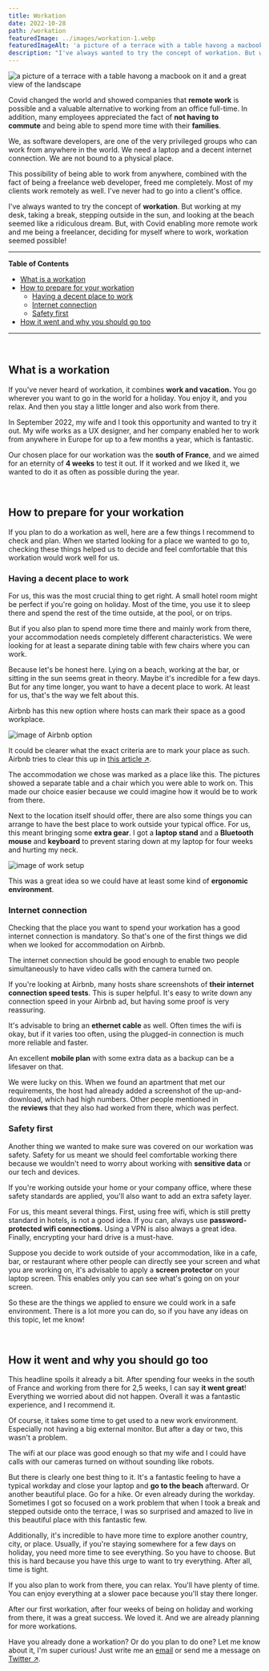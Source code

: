 ```yaml
---
title: Workation
date: 2022-10-28
path: /workation
featuredImage: ../images/workation-1.webp
featuredImageAlt: 'a picture of a terrace with a table havong a macbook on it and a great view of the landscape'
description: "I've always wanted to try the concept of workation. But working at my desk, taking a break, stepping outside in the sun, and looking at the beach seemed like a ridiculous dream. But, with Covid enabling more remote work and me being a freelancer, deciding for myself where to work, workation seemed possible!"
---
```


![a picture of a terrace with a table havong a macbook on it and a great view of the landscape](../images/workation-1.webp)

Covid changed the world and showed companies that **remote work** is possible and a valuable alternative to working from an office full-time. In addition, many employees appreciated the fact of **not having to commute** and being able to spend more time with their **families**.

We, as software developers, are one of the very privileged groups who can work from anywhere in the world. We need a laptop and a decent internet connection. We are not bound to a physical place.

This possibility of being able to work from anywhere, combined with the fact of being a freelance web developer, freed me completely. Most of my clients work remotely as well. I've never had to go into a client's office.

I've always wanted to try the concept of **workation**. But working at my desk, taking a break, stepping outside in the sun, and looking at the beach seemed like a ridiculous dream. But, with Covid enabling more remote work and me being a freelancer, deciding for myself where to work, workation seemed possible!

---
**Table of Contents**

- [What is a workation](#what-is-a-workation)
- [How to prepare for your workation](#how-to-prepare-for-your-workation)
  - [Having a decent place to work](#having-a-decent-place-to-work)
  - [Internet connection](#internet-connection)
  - [Safety first](#safety-first)
- [How it went and why you should go too](#how-it-went-and-why-you-should-go-too)
---

<br />

## What is a workation <a name="what-is-a-workation"></a>

If you've never heard of workation, it combines **work and vacation.** You go wherever you want to go in the world for a holiday. You enjoy it, and you relax. And then you stay a little longer and also work from there.

In September 2022, my wife and I took this opportunity and wanted to try it out. My wife works as a UX designer, and her company enabled her to work from anywhere in Europe for up to a few months a year, which is fantastic.

Our chosen place for our workation was the **south of France**, and we aimed for an eternity of **4 weeks** to test it out. If it worked and we liked it, we wanted to do it as often as possible during the year.

<br />

## How to prepare for your workation <a name="how-to-prepare-for-your-workation"></a>

If you plan to do a workation as well, here are a few things I recommend to check and plan. When we started looking for a place we wanted to go to, checking these things helped us to decide and feel comfortable that this workation would work well for us.

### Having a decent place to work <a name="having-a-decent-place-to-work"></a>

For us, this was the most crucial thing to get right. A small hotel room might be perfect if you're going on holiday. Most of the time, you use it to sleep there and spend the rest of the time outside, at the pool, or on trips.

But if you also plan to spend more time there and mainly work from there, your accommodation needs completely different characteristics. We were looking for at least a separate dining table with few chairs where you can work.

Because let's be honest here. Lying on a beach, working at the bar, or sitting in the sun seems great in theory. Maybe it's incredible for a few days. But for any time longer, you want to have a decent place to work. At least for us, that's the way we felt about this.

Airbnb has this new option where hosts can mark their space as a good workplace.

![image of Airbnb option](../images/airbnb-dedicated-workspace.png)

It could be clearer what the exact criteria are to mark your place as such. Airbnb tries to clear this up in <a href="https://www.airbnb.com/resources/hosting-homes/a/how-to-make-your-space-comfortable-for-remote-workers-236" target="_blank">this article &#8599;</a>.

The accommodation we chose was marked as a place like this. The pictures showed a separate table and a chair which you were able to work on. This made our choice easier because we could imagine how it would be to work from there.

Next to the location itself should offer, there are also some things you can arrange to have the best place to work outside your typical office. For us, this meant bringing some **extra gear**. I got a **laptop stand** and a **Bluetooth mouse** and **keyboard** to prevent staring down at my laptop for four weeks and hurting my neck.

![image of work setup](../images/workation-2.webp)

This was a great idea so we could have at least some kind of **ergonomic environment**.

### Internet connection <a name="internet-connection"></a>

Checking that the place you want to spend your workation has a good internet connection is mandatory. So that's one of the first things we did when we looked for accommodation on Airbnb.

The internet connection should be good enough to enable two people simultaneously to have video calls with the camera turned on.

If you're looking at Airbnb, many hosts share screenshots of **their internet connection speed tests**. This is super helpful. It's easy to write down any connection speed in your Airbnb ad, but having some proof is very reassuring.

It's advisable to bring an **ethernet cable** as well. Often times the wifi is okay, but if it varies too often, using the plugged-in connection is much more reliable and faster.

An excellent **mobile plan** with some extra data as a backup can be a lifesaver on that.

We were lucky on this. When we found an apartment that met our requirements, the host had already added a screenshot of the up-and-download, which had high numbers. Other people mentioned in the **reviews** that they also had worked from there, which was perfect.

### Safety first <a name="safety-first"></a>

Another thing we wanted to make sure was covered on our workation was safety. Safety for us meant we should feel comfortable working there because we wouldn't need to worry about working with **sensitive data** or our tech and devices.

If you're working outside your home or your company office, where these safety standards are applied, you'll also want to add an extra safety layer.

For us, this meant several things. First, using free wifi, which is still pretty standard in hotels, is not a good idea. If you can, always use **password-protected wifi connections.** Using a VPN is also always a great idea. Finally, encrypting your hard drive is a must-have.

<CoffeeHint />

Suppose you decide to work outside of your accommodation, like in a cafe, bar, or restaurant where other people can directly see your screen and what you are working on, it's advisable to apply a **screen protector** on your laptop screen. This enables only you can see what's going on on your screen.

So these are the things we applied to ensure we could work in a safe environment. There is a lot more you can do, so if you have any ideas on this topic, let me know!

<br />

## How it went and why you should go too <a name="how-it-went-and-why-you-should-go-too"></a>

This headline spoils it already a bit. After spending four weeks in the south of France and working from there for 2,5 weeks, I can say **it went great**! Everything we worried about did not happen. Overall it was a fantastic experience, and I recommend it.

Of course, it takes some time to get used to a new work environment. Especially not having a big external monitor. But after a day or two, this wasn't a problem.

The wifi at our place was good enough so that my wife and I could have calls with our cameras turned on without sounding like robots.

But there is clearly one best thing to it. It's a fantastic feeling to have a typical workday and close your laptop and **go to the beach** afterward. Or another beautiful place. Go for a hike. Or even already during the workday. Sometimes I got so focused on a work problem that when I took a break and stepped outside onto the terrace, I was so surprised and amazed to live in this beautiful place with this fantastic few.

Additionally, it's incredible to have more time to explore another country, city, or place. Usually, if you're staying somewhere for a few days on holiday, you need more time to see everything. So you have to choose. But this is hard because you have this urge to want to try everything. After all, time is tight.

If you also plan to work from there, you can relax. You'll have plenty of time. You can enjoy everything at a slower pace because you'll stay there longer.

After our first workation, after four weeks of being on holiday and working from there, it was a great success. We loved it. And we are already planning for more workations.

Have you already done a workation? Or do you plan to do one? Let me know about it, I'm super curious! Just write me an <a href="mailto:marco@marcoheine.com">email</a> or send me a message on <a href="https://twitter.com/marcoheine_com" target="_blank">Twitter &#8599;</a>.